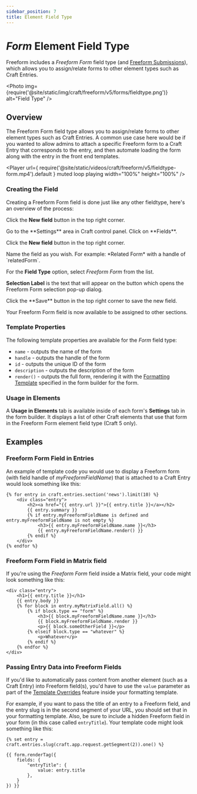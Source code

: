 ```yaml
---
sidebar_position: 7
title: Element Field Type
---
```




# _Form_ Element Field Type<BadgeGroup><Badge type="lite" text="Lite" /><Badge type="pro" text="Pro" /></BadgeGroup>

Freeform includes a _Freeform Form_ field type (and [Freeform Submissions](../submissions/fieldtype.mdx)), which allows you to assign/relate forms to other element types such as Craft Entries.

<Photo
  img={require('@site/static/img/craft/freeform/v5/forms/fieldtype.png')}
  alt="Field Type"
/>

## Overview

The Freeform Form field type allows you to assign/relate forms to other element types such as Craft Entries. A common use case here would be if you wanted to allow admins to attach a specific Freeform form to a Craft Entry that corresponds to the entry, and then automate loading the form along with the entry in the front end templates.

<Player
  url={
    require('@site/static/videos/craft/freeform/v5/fieldtype-form.mp4').default
  }
  muted
  loop
  playing
  width="100%"
  height="100%"
/>

### Creating the Field

Creating a Freeform Form field is done just like any other fieldtype, here's an overview of the process:

Click the **New field** button in the top right corner.

<VerticalStepWrapper>
<StepMarkdown>
Go to the **Settings** area in Craft control panel. Click on **Fields**.

Click the **New field** button in the top right corner.

</StepMarkdown>
<StepMarkdown>
Name the field as you wish. For example: *Related Form* with a handle of `relatedForm`.
</StepMarkdown>
<StepMarkdown>

For the **Field Type** option, select _Freeform Form_ from the list.

**Selection Label** is the text that will appear on the button which opens the Freeform Form selection pop-up dialog.

</StepMarkdown>
<StepMarkdown>
Click the **Save** button in the top right corner to save the new field.

</StepMarkdown>
</VerticalStepWrapper>

Your Freeform Form field is now available to be assigned to other sections.

### Template Properties

The following template properties are available for the _Form_ field type:

- `name` - outputs the name of the form
- `handle` - outputs the handle of the form
- `id` - outputs the unique ID of the form
- `description` - outputs the description of the form
- `render()` - outputs the full form, rendering it with the [Formatting Template](../templates/formatting/index.mdx) specified in the form builder for the form.

### Usage in Elements<Badge type="feature" text="New in 5.7.2+" />

A **Usage in Elements** tab is available inside of each form's **Settings** tab in the form builder. It displays a list of other Craft elements that use that form in the Freeform Form element field type (Craft 5 only).

## Examples

### Freeform Form Field in Entries

An example of template code you would use to display a Freeform form (with field handle of _myFreeformFieldName_) that is attached to a Craft Entry would look something like this:

```twig {5-8} showLineNumbers
{% for entry in craft.entries.section('news').limit(10) %}
    <div class="entry">
        <h2><a href="{{ entry.url }}">{{ entry.title }}</a></h2>
        {{ entry.summary }}
        {% if entry.myFreeformFieldName is defined and entry.myFreeformFieldName is not empty %}
            <h3>{{ entry.myFreeformFieldName.name }}</h3>
            {{ entry.myFreeformFieldName.render() }}
        {% endif %}
    </div>
{% endfor %}
```

### Freeform Form Field in Matrix field

If you're using the _Freeform Form_ field inside a Matrix field, your code might look something like this:

```twig {6-7} showLineNumbers
<div class="entry">
    <h1>{{ entry.title }}</h1>
    {{ entry.body }}
    {% for block in entry.myMatrixField.all() %}
        {% if block.type == "form" %}
            <h3>{{ block.myFreeformFieldName.name }}</h3>
            {{ block.myFreeformFieldName.render }}
            <p>{{ block.someOtherField }}</p>
        {% elseif block.type == "whatever" %}
            <p>Whatever</p>
        {% endif %}
    {% endfor %}
</div>
```

### Passing Entry Data into Freeform Fields

If you'd like to automatically pass content from another element (such as a Craft Entry) into Freeform field(s), you'd have to use the `value` parameter as part of the [Template Overrides](../templates/formatting/index.mdx#template-overrides) feature inside your formatting template.

For example, if you want to pass the title of an entry to a Freeform field, and the entry slug is in the second segment of your URL, you should set that in your formatting template. Also, be sure to include a hidden Freeform field in your form (in this case called `entryTitle`). Your template code might look something like this:

```twig showLineNumbers
{% set entry = craft.entries.slug(craft.app.request.getSegment(2)).one() %}

{{ form.renderTag({
    fields: {
        "entryTitle": {
            value: entry.title
        },
    }
}) }}

```
